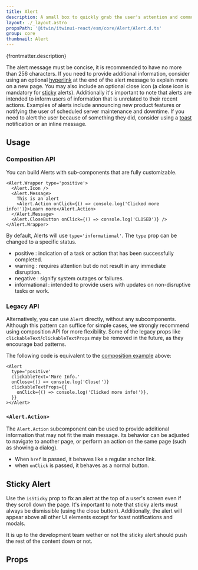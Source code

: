 ```yaml
---
title: Alert
description: A small box to quickly grab the user's attention and communicate a brief message.
layout: ./_layout.astro
propsPath: '@itwin/itwinui-react/esm/core/Alert/Alert.d.ts'
group: core
thumbnail: Alert
---
```



<p>{frontmatter.description}</p>

<LiveExample src='Alert.main.tsx'>
  <AllExamples.AlertMainExample client:load />
</LiveExample>

The alert message must be concise, it is recommended to have no more than 256 characters. If you need to provide additional information, consider using an optional [hyperlink](#alertaction) at the end of the alert message to explain more on a new page. You may also include an optional close icon (a close icon is mandatory for [sticky](#sticky) alerts).
Additionally it's important to note that alerts are intended to inform users of information that is unrelated to their recent actions. Examples of alerts include announcing new product features or notifying the user of scheduled server maintenance and downtime. If you need to alert the user because of something they did, consider using a [toast](toast) notification or an inline message.

## Usage

### Composition API

You can build Alerts with sub-components that are fully customizable.

```tsx
<Alert.Wrapper type='positive'>
  <Alert.Icon />
  <Alert.Message>
    This is an alert
    <Alert.Action onClick={() => console.log('Clicked more info!')}>Learn more</Alert.Action>
  </Alert.Message>
  <Alert.CloseButton onClick={() => console.log('CLOSED')} />
</Alert.Wrapper>
```

By default, Alerts will use `type='informational'`. The `type` prop can be changed to a specific status.

- positive : indication of a task or action that has been successfully completed.
- warning : requires attention but do not result in any immediate disruption.
- negative : signify system outages or failures.
- informational : intended to provide users with updates on non-disruptive tasks or work.

<LiveExample src='Alert.types.tsx'>
  <AllExamples.AlertTypesExample client:load />
</LiveExample>

### Legacy API

Alternatively, you can use `Alert` directly, without any subcomponents. Although this pattern can suffice for simple cases, we strongly recommend using composition API for more flexibility. Some of the legacy props like `clickableText`/`clickableTextProps` may be removed in the future, as they encourage bad patterns.

The following code is equivalent to the [composition example](#composition-api) above:

```tsx
<Alert
  type='positive'
  clickableText='More Info.'
  onClose={() => console.log('Close!')}
  clickableTextProps={{
    onClick={() => console.log('Clicked more info!')},
  }}
></Alert>
```

### `<Alert.Action>`

The `Alert.Action` subcomponent can be used to provide additional information that may not fit the main message. Its behavior can be adjusted to navigate to another page, or perform an action on the same page (such as showing a dialog).

- When `href` is passed, it behaves like a regular anchor link.
- when `onClick` is passed, it behaves as a normal button.

## Sticky Alert

Use the `isSticky` prop to fix an alert at the top of a user's screen even if they scroll down the page. It's important to note that sticky alerts must always be dismissible (using the close button). Additionally, the alert will appear above all other UI elements except for toast notifications and modals.

<LiveExample src='Alert.sticky.tsx'>
  <AllExamples.AlertStickyExample client:load />
</LiveExample>

It is up to the development team wether or not the sticky alert should push the rest of the content down or not.

## Props

<PropsTable path={frontmatter.propsPath} />
